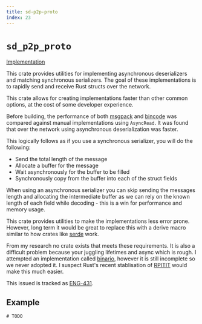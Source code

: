 ```yaml
---
title: sd-p2p-proto
index: 23
---
```


# `sd_p2p_proto`

[Implementation](https://github.com/spacedriveapp/spacedrive/tree/main/crates/p2p/crates/proto)

This crate provides utilities for implementing asynchronous deserializers and matching synchronous serializers. The goal of these implementations is to rapidly send and receive Rust structs over the network.

This crate allows for creating implementations faster than other common options, at the cost of some developer experience.

Before building, the performance of both [msgpack](https://docs.rs/rmp-serde) and [bincode](https://docs.rs/bincode) was compared against manual implementations using `AsyncRead`. It was found that over the network using asynchronous deserialization was faster.

This logically follows as if you use a synchronous serializer, you will do the following:

 - Send the total length of the message
 - Allocate a buffer for the message
 - Wait asynchronously for the buffer to be filled
 - Synchronously copy from the buffer into each of the struct fields

When using an asynchronous serializer you can skip sending the messages length and allocating the intermediate buffer as we can rely on the known length of each field while decoding - this is a win for performance and memory usage.

This crate provides utilities to make the implementations less error prone. However, long term it would be great to replace this with a derive macro similar to how crates like [serde](https://serde.rs) work.

From my research no crate exists that meets these requirements. It is also a difficult problem because your juggling lifetimes and async which is rough. I attempted an implementation called [binario](https://github.com/oscartbeaumont/binario), however it is still incomplete so we never adopted it. I suspect Rust's recent stablisation of [RPITIT](https://blog.rust-lang.org/2023/12/21/async-fn-rpit-in-traits.html) would make this much easier.

This issued is tracked as [ENG-431](https://linear.app/spacedriveapp/issue/ENG-431/binary-handling-abstraction).

## Example

```rust
# TODO
```
